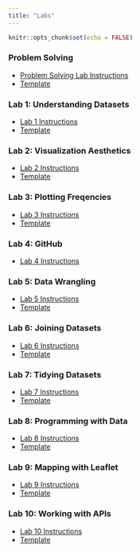 ```yaml
---
title: "Labs"
---
```


```r
knitr::opts_chunk$set(echo = FALSE)
```

### Problem Solving

-   [Problem Solving Lab Instructions](labs/problem-solving.html)
-   [Template](https://github.com/sds-192-intro-fall22/sds-192-public-website-quarto/blob/main/website/templates/problem-solving.qmd)

### Lab 1: Understanding Datasets

-   [Lab 1 Instructions](labs/lab1.html)
-   [Template](https://github.com/sds-192-intro-fall22/sds-192-public-website-quarto/blob/main/website/templates/lab1.qmd)

### Lab 2: Visualization Aesthetics

-   [Lab 2 Instructions](labs/lab2.html)
-   [Template](https://github.com/sds-192-intro-fall22/sds-192-public-website-quarto/blob/main/website/templates/lab2.qmd)

### Lab 3: Plotting Freqencies

-   [Lab 3 Instructions](labs/lab3.html)
-   [Template](https://github.com/sds-192-intro-fall22/sds-192-public-website-quarto/blob/main/website/templates/lab3.qmd)

### Lab 4: GitHub

-   [Lab 4 Instructions](labs/lab4.html)

### Lab 5: Data Wrangling

-   [Lab 5 Instructions](labs/lab5.html)
-   [Template](https://github.com/sds-192-intro-fall22/sds-192-public-website-quarto/blob/main/website/templates/lab5.qmd)

### Lab 6: Joining Datasets

-   [Lab 6 Instructions](labs/lab6.html)
-   [Template](https://github.com/sds-192-intro-fall22/sds-192-public-website-quarto/blob/main/website/templates/lab6.qmd)

### Lab 7: Tidying Datasets

-   [Lab 7 Instructions](labs/lab7.html)
-   [Template](https://github.com/sds-192-intro-fall22/sds-192-public-website-quarto/blob/main/website/templates/lab7.qmd)

### Lab 8: Programming with Data

-   [Lab 8 Instructions](labs/lab8.html)
-   [Template](https://github.com/sds-192-intro-fall22/sds-192-public-website-quarto/blob/main/website/templates/lab8.qmd)

### Lab 9: Mapping with Leaflet

-   [Lab 9 Instructions](labs/lab9.html)
-   [Template](https://github.com/sds-192-intro-fall22/sds-192-public-website-quarto/blob/main/website/templates/lab9.qmd)

### Lab 10: Working with APIs

-   [Lab 10 Instructions](labs/lab10.html)
-   [Template](https://github.com/sds-192-intro-fall22/sds-192-public-website-quarto/blob/main/website/templates/lab10.qmd)
